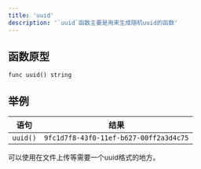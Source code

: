 ```yaml
---
title: 'uuid'
description: '`uuid`函数主要是用来生成随机uuid的函数'
---
```


## 函数原型

`func uuid() string`

## 举例

| 语句                        | 结果      |
|---------------------------|---------|
| `uuid()` | `9fc1d7f8-43f0-11ef-b627-00ff2a3d4c75` |

可以使用在文件上传等需要一个uuid格式的地方。
